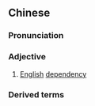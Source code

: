 ==Chinese==
{{zh-forms|s=英属}}

===Pronunciation===
{{zh-pron
|m=yīngshǔ
|c=jing1 suk6
|mn=qz,xm,zz:eng-sio̍k
|cat=a
}}

===Adjective===
{{zh-adj}}

# {{lb|zh|attributive}} [[English]] [[dependency]]

===Derived terms===
{{zh-der|英屬維爾京群島|英屬維京群島}}